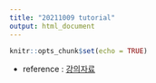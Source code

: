 ```yaml
---
title: "20211009 tutorial"
output: html_document
---
```


```r
knitr::opts_chunk$set(echo = TRUE)
```

- reference : [강의자료](https://choonghyunryu.github.io/openstat_project/)